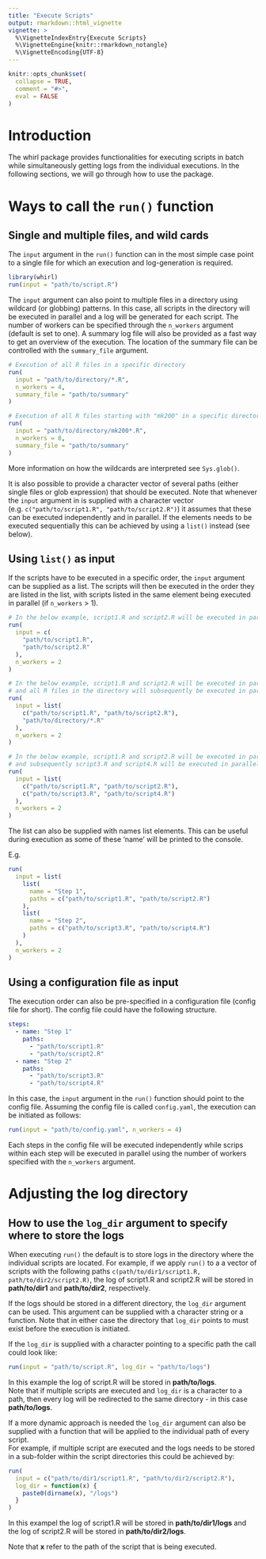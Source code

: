 ```yaml
---
title: "Execute Scripts"
output: rmarkdown::html_vignette
vignette: >
  %\VignetteIndexEntry{Execute Scripts}
  %\VignetteEngine{knitr::rmarkdown_notangle}
  %\VignetteEncoding{UTF-8}
---
```


```r
knitr::opts_chunk$set(
  collapse = TRUE,
  comment = "#>",
  eval = FALSE
)
```

# Introduction

The whirl package provides functionalities for executing scripts in batch while simultaneously getting logs from the individual executions. In the following sections, we will go through how to use the package.

# Ways to call the `run()` function

## Single and multiple files, and wild cards

The `input` argument in the `run()` function can in the most simple case point to a single file for which an execution and log-generation is required. 

```r
library(whirl)
run(input = "path/to/script.R")
```

The `input` argument can also point to multiple files in a directory using wildcard (or globbing) patterns. 
In this case, all scripts in the directory will be executed in parallel and a log will be generated for each script.
The number of workers can be specified through the `n_workers` argument (default is set to one).
A summary log file will also be provided as a fast way to get an overview of the execution. 
The location of the summary file can be controlled with the `summary_file` argument.

```r
# Execution of all R files in a specific directory
run(
  input = "path/to/directory/*.R",
  n_workers = 4,
  summary_file = "path/to/summary"
)

# Execution of all R files starting with "mk200" in a specific directory
run(
  input = "path/to/directory/mk200*.R",
  n_workers = 8,
  summary_file = "path/to/summary"
)
```

More information on how the wildcards are interpreted see `Sys.glob()`.

It is also possible to provide a character vector of several paths (either single files or glob expression) that should be executed. Note that whenever the `input` argument in is supplied with a character vector (e.g. `c("path/to/script1.R", "path/to/script2.R")`) it assumes that these can be executed independently and in parallel. If the elements needs to be executed sequentially this can be achieved by using a `list()` instead (see below).

## Using `list()` as input

If the scripts have to be executed in a specific order, the `input` argument can be supplied as a list. The scripts will then be executed in the order they are listed in the list, with scripts listed in the same element being executed in parallel (if `n_workers` > 1). 

```r
# In the below example, script1.R and script2.R will be executed in parallel
run(
  input = c(
    "path/to/script1.R",
    "path/to/script2.R"
  ),
  n_workers = 2
)

# In the below example, script1.R and script2.R will be executed in parallel,
# and all R files in the directory will subsequently be executed in parallel
run(
  input = list(
    c("path/to/script1.R", "path/to/script2.R"),
    "path/to/directory/*.R"
  ),
  n_workers = 2
)

# In the below example, script1.R and script2.R will be executed in parallel,
# and subsequently script3.R and script4.R will be executed in parallel
run(
  input = list(
    c("path/to/script1.R", "path/to/script2.R"),
    c("path/to/script3.R", "path/to/script4.R")
  ),
  n_workers = 2
)
```

The list can also be supplied with names list elements. 
This can be useful during execution as some of these 'name' will be printed to the console.

E.g.
```r
run(
  input = list(
    list(
      name = "Step 1",
      paths = c("path/to/script1.R", "path/to/script2.R")
    ),
    list(
      name = "Step 2",
      paths = c("path/to/script3.R", "path/to/script4.R")
    )
  ),
  n_workers = 2
)
```

## Using a configuration file as input

The execution order can also be pre-specified in a configuration file (config file for short). 
The config file could have the following structure. 

```yaml
steps:
  - name: "Step 1"    
    paths:    
      - "path/to/script1.R"
      - "path/to/script2.R"
  - name: "Step 2"  
    paths:    
      - "path/to/script3.R"
      - "path/to/script4.R"
```

In this case, the `input` argument in the `run()` function should point to the config file. 
Assuming the config file is called `config.yaml`, the execution can be initiated as follows:

```r
run(input = "path/to/config.yaml", n_workers = 4)
```

Each steps in the config file will be executed independently while scrips within each step will be executed in parallel using the number of workers specified with the `n_workers` argument.

# Adjusting the log directory
## How to use the `log_dir` argument to specify where to store the logs
When executing `run()` the default is to store logs in the directory where the individual scripts are located. For example, if we apply `run()` to a a vector of scripts with the following paths `c(path/to/dir1/script1.R, path/to/dir2/script2.R)`, the log of script1.R and script2.R will be stored in **path/to/dir1** and **path/to/dir2**, respectively.

If the logs should be stored in a different directory, the `log_dir` argument can be used. 
This argument can be supplied with a character string or a function. Note that in either case the directory that `log_dir` points to must exist before the execution is initiated.  

If the `log_dir` is supplied with a character pointing to a specific path the call could look like:

```r
run(input = "path/to/script.R", log_dir = "path/to/logs")
```

In this example the log of script.R will be stored in **path/to/logs**.  
Note that if multiple scripts are executed and `log_dir` is a character to a path, then every log will be redirected to the same directory - in this case **path/to/logs**.


If a more dynamic approach is needed the `log_dir` argument can also be supplied with a function that will be applied to the individual path of every script.  
For example, if multiple script are executed and the logs needs to be stored in a sub-folder within the script directories this could be achieved by:

```r
run(
  input = c("path/to/dir1/script1.R", "path/to/dir2/script2.R"),
  log_dir = function(x) {
    paste0(dirname(x), "/logs")
  }
)
```

In this exampel the log of script1.R will be stored in **path/to/dir1/logs** and the log of script2.R will be stored in **path/to/dir2/logs**.

Note that **x** refer to the path of the script that is being executed. 
